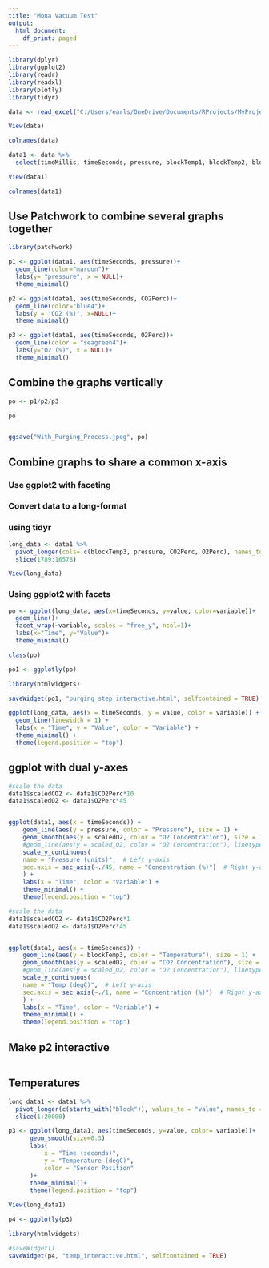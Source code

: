 ```yaml
---
title: "Mona Vacuum Test"
output:
  html_document:
    df_print: paged
---
```


```r
library(dplyr)
library(ggplot2)
library(readr)
library(readxl)
library(plotly)
library(tidyr)
```

```r
data <- read_excel("C:/Users/earls/OneDrive/Documents/RProjects/MyProjects/OctWork/Rig tests/Data/Block B1 Cycle 6 Desorption.xlsx", sheet=1)
```

```r
View(data)
```

```r
colnames(data)
```

```r
data1 <- data %>%
  select(timeMillis, timeSeconds, pressure, blockTemp1, blockTemp2, blockTemp3, blockTemp4, CO2Perc, O2Perc)
```

```r
View(data1)
```

```r
colnames(data1)
```

## Use Patchwork to combine several graphs together
```r
library(patchwork)

```

```r
p1 <- ggplot(data1, aes(timeSeconds, pressure))+
  geom_line(color="maroon")+
  labs(y= "pressure", x = NULL)+
  theme_minimal()

p2 <- ggplot(data1, aes(timeSeconds, CO2Perc))+
  geom_line(color="blue4")+
  labs(y = "CO2 (%)", x=NULL)+
  theme_minimal()

p3 <- ggplot(data1, aes(timeSeconds, O2Perc))+
  geom_line(color = "seagreen4")+
  labs(y="O2 (%)", x = NULL)+
  theme_minimal()
```

## Combine the graphs vertically
```r
po <- p1/p2/p3
```

```r
po
```

```r

```

```r
ggsave("With_Purging_Process.jpeg", po)
```

## Combine graphs to share a common x-axis
### Use ggplot2 with faceting
### Convert data to a long-format
### using tidyr

```r
long_data <- data1 %>% 
  pivot_longer(cols= c(blockTemp3, pressure, CO2Perc, O2Perc), names_to = "variable", values_to = "value") %>%
  slice(1789:16578)
```

```r
View(long_data)
```

### Using ggplot2 with facets

```r
po <- ggplot(long_data, aes(x=timeSeconds, y=value, color=variable))+
  geom_line()+
  facet_wrap(~variable, scales = "free_y", ncol=1)+
  labs(x="Time", y="Value")+
  theme_minimal()
```

```r
class(po)
```

```r
po1 <- ggplotly(po)
```

```r
library(htmlwidgets)

saveWidget(po1, "purging_step_interactive.html", selfcontained = TRUE)
```

```r
ggplot(long_data, aes(x = timeSeconds, y = value, color = variable)) +
  geom_line(linewidth = 1) +
  labs(x = "Time", y = "Value", color = "Variable") +
  theme_minimal() +
  theme(legend.position = "top")

```


## ggplot with dual y-axes
```r
#scale the data
data1$scaledCO2 <- data1$CO2Perc*10
data1$scaledO2 <- data1$O2Perc*45


ggplot(data1, aes(x = timeSeconds)) +
    geom_line(aes(y = pressure, color = "Pressure"), size = 1) +
    geom_smooth(aes(y = scaledO2, color = "O2 Concentration"), size = 1) +
    #geom_line(aes(y = scaled_O2, color = "O2 Concentration"), linetype = "dotted", size = 1) +
    scale_y_continuous(
    name = "Pressure (units)",  # Left y-axis
    sec.axis = sec_axis(~./45, name = "Concentration (%)")  # Right y-axis
    ) +
    labs(x = "Time", color = "Variable") +
    theme_minimal() +
    theme(legend.position = "top")
```

```r
#scale the data
data1$scaledCO2 <- data1$CO2Perc*1
data1$scaledO2 <- data1$O2Perc*45


ggplot(data1, aes(x = timeSeconds)) +
    geom_line(aes(y = blockTemp3, color = "Temperature"), size = 1) +
    geom_smooth(aes(y = scaledO2, color = "CO2 Concentration"), size = 1) +
    #geom_line(aes(y = scaled_O2, color = "O2 Concentration"), linetype = "dotted", size = 1) +
    scale_y_continuous(
    name = "Temp (degC)",  # Left y-axis
    sec.axis = sec_axis(~./1, name = "Concentration (%)")  # Right y-axis
    ) +
    labs(x = "Time", color = "Variable") +
    theme_minimal() +
    theme(legend.position = "top")
```


## Make p2 interactive
```r

```

## Temperatures
```r
long_data1 <- data1 %>%
  pivot_longer(c(starts_with("block")), values_to = "value", names_to = "variable") %>%
  slice(1:20000)

p3 <- ggplot(long_data1, aes(timeSeconds, y=value, color= variable))+
      geom_smooth(size=0.3)
      labs(
          x = "Time (seconds)",
          y = "Temperature (degC)",
          color = "Sensor Position"
      )+
      theme_minimal()+
      theme(legend.position = "top")
```

```r
View(long_data1)
```


```r
p4 <- ggplotly(p3)
```

```r
library(htmlwidgets)

#saveWidget()
saveWidget(p4, "temp_interactive.html", selfcontained = TRUE)


```

